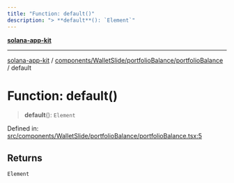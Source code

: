 ```yaml
---
title: "Function: default()"
description: "> **default**(): `Element`"
---
```


[**solana-app-kit**](../../../../../README.mdx)

***

[solana-app-kit](../../../../../README.mdx) / [components/WalletSlide/portfolioBalance/portfolioBalance](../README.mdx) / default

# Function: default()

> **default**(): `Element`

Defined in: [src/components/WalletSlide/portfolioBalance/portfolioBalance.tsx:5](https://github.com/SendArcade/solana-social-starter/blob/b27156124ee1831d644b1af765e8d55a2885cd4f/src/components/WalletSlide/portfolioBalance/portfolioBalance.tsx#L5)

## Returns

`Element`
